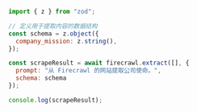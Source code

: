 ```js Node
import { z } from "zod";

// 定义用于提取内容的数据结构
const schema = z.object({
  company_mission: z.string(),
});

const scrapeResult = await firecrawl.extract([], {
  prompt: "从 Firecrawl 的网站提取公司使命。",
  schema: schema
});

console.log(scrapeResult);
```
